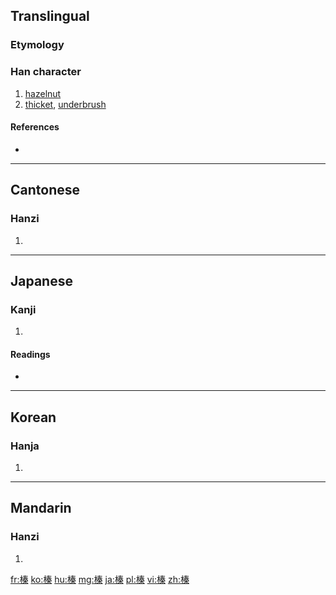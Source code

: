 ==Translingual==

===Etymology===
{{Han compound|木|t1=tree|秦|ls=psc|c1=s|c2=p}}

===Han character===
{{Han char|rn=75|rad=木|as=10|sn=14|four=45994|canj=DQKD}}

# [[hazelnut]]
# [[thicket]], [[underbrush]]

====References====
* {{Han ref|kx=0543.180|dkj=15240|dj=0931.070|hdz=21259.050|uh=699B|ud=27035|bh=BA64|bd=47716}}

----

==Cantonese==

===Hanzi===
{{yue-hanzi|jyut=|y=jeun1}}

# {{defn|lang=yue|sort=木10}}

----

==Japanese==

===Kanji===
{{ja-kanji|grade=|rs=木10}}

# {{defn|lang=ja|sort=木10}}

====Readings====
* {{ja-readings|on=[[しん]] (shin)|kun=[[はしばみ]] (hashibami), [[はり]] (hari)|nanori=[[はい]] (hai)}}

----

==Korean==

===Hanja===
{{ko-hanja|hangeul=진|eumhun=|rv=jin|mr=chin|y=cin}}

# {{defn|lang=ko|sort=木10}}

----

==Mandarin==

===Hanzi===
{{cmn-hanzi|pin=[[zhēn]] ([[zhen1]])|wg=chen<sup>1</sup>}}

# {{defn|lang=cmn|sort=木10}}

[[fr:榛]]
[[ko:榛]]
[[hu:榛]]
[[mg:榛]]
[[ja:榛]]
[[pl:榛]]
[[vi:榛]]
[[zh:榛]]